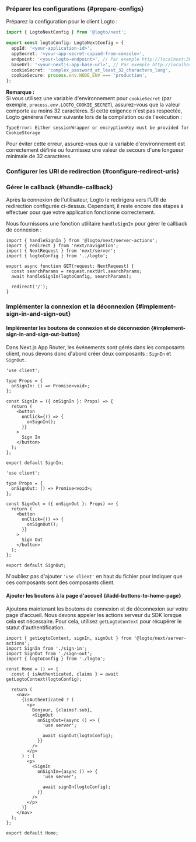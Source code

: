 

### Préparer les configurations \{#prepare-configs}

Préparez la configuration pour le client Logto :

```ts title="app/logto.ts"
import { LogtoNextConfig } from '@logto/next';

export const logtoConfig: LogtoNextConfig = {
  appId: '<your-application-id>',
  appSecret: '<your-app-secret-copied-from-console>',
  endpoint: '<your-logto-endpoint>', // Par exemple http://localhost:3001
  baseUrl: '<your-nextjs-app-base-url>', // Par exemple http://localhost:3000
  cookieSecret: 'complex_password_at_least_32_characters_long',
  cookieSecure: process.env.NODE_ENV === 'production',
};
```

**Remarque :**  
Si vous utilisez une variable d'environnement pour `cookieSecret` (par exemple, `process.env.LOGTO_COOKIE_SECRET`), assurez-vous que la valeur comporte au moins 32 caractères. Si cette exigence n'est pas respectée, Logto générera l'erreur suivante lors de la compilation ou de l'exécution :

`TypeError: Either sessionWrapper or encryptionKey must be provided for CookieStorage`

Pour éviter cette erreur, assurez-vous que la variable d'environnement est correctement définie ou fournissez une valeur de secours d'une longueur minimale de 32 caractères.

### Configurer les URI de redirection \{#configure-redirect-uris}

<SignInFlowSummary />

<AssumingUrl />

<WebConfigureRedirectUris />

### Gérer le callback \{#handle-callback}

Après la connexion de l'utilisateur, Logto le redirigera vers l'URI de redirection configurée ci-dessus. Cependant, il reste encore des étapes à effectuer pour que votre application fonctionne correctement.

Nous fournissons une fonction utilitaire `handleSignIn` pour gérer le callback de connexion :

```tsx title="app/callback/route.ts"
import { handleSignIn } from '@logto/next/server-actions';
import { redirect } from 'next/navigation';
import { NextRequest } from 'next/server';
import { logtoConfig } from '../logto';

export async function GET(request: NextRequest) {
  const searchParams = request.nextUrl.searchParams;
  await handleSignIn(logtoConfig, searchParams);

  redirect('/');
}
```

### Implémenter la connexion et la déconnexion \{#implement-sign-in-and-sign-out}

#### Implémenter les boutons de connexion et de déconnexion \{#implement-sign-in-and-sign-out-button}

Dans Next.js App Router, les événements sont gérés dans les composants client, nous devons donc d'abord créer deux composants : `SignIn` et `SignOut`.

```tsx title="app/sign-in.tsx"
'use client';

type Props = {
  onSignIn: () => Promise<void>;
};

const SignIn = ({ onSignIn }: Props) => {
  return (
    <button
      onClick={() => {
        onSignIn();
      }}
    >
      Sign In
    </button>
  );
};

export default SignIn;
```

```tsx title="app/sign-out.tsx"
'use client';

type Props = {
  onSignOut: () => Promise<void>;
};

const SignOut = ({ onSignOut }: Props) => {
  return (
    <button
      onClick={() => {
        onSignOut();
      }}
    >
      Sign Out
    </button>
  );
};

export default SignOut;
```

N'oubliez pas d'ajouter `'use client'` en haut du fichier pour indiquer que ces composants sont des composants client.

#### Ajouter les boutons à la page d'accueil \{#add-buttons-to-home-page}

<ServerActionsTip />

Ajoutons maintenant les boutons de connexion et de déconnexion sur votre page d'accueil. Nous devons appeler les actions serveur du SDK lorsque cela est nécessaire. Pour cela, utilisez `getLogtoContext` pour récupérer le statut d'authentification.

```tsx title="app/page.tsx"
import { getLogtoContext, signIn, signOut } from '@logto/next/server-actions';
import SignIn from './sign-in';
import SignOut from './sign-out';
import { logtoConfig } from './logto';

const Home = () => {
  const { isAuthenticated, claims } = await getLogtoContext(logtoConfig);

  return (
    <nav>
      {isAuthenticated ? (
        <p>
          Bonjour, {claims?.sub},
          <SignOut
            onSignOut={async () => {
              'use server';

              await signOut(logtoConfig);
            }}
          />
        </p>
      ) : (
        <p>
          <SignIn
            onSignIn={async () => {
              'use server';

              await signIn(logtoConfig);
            }}
          />
        </p>
      )}
    </nav>
  );
};

export default Home;
```

<Checkpoint />
